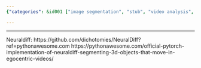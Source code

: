 ```yaml
---
{"categories": &id001 ["image segmentation", "stub", "video analysis", "video processing", "video segmentation", "video understanding"], "category": "NeuralDiff", "date": "2022-05-29 03:57:06", "description": "NeuralDiff is a Pytorch-based solution designed to differentiate between actors and objects in 3D videos captured from an egocentric viewpoint. This implementation leverages advanced neural network techniques to accurately identify and categorize the elements present within such videos.", "tags": *id001, "title": "Neuraldiff: discriminate actor and objects in video"}

---
```


------
Neuraldiff:
https://github.com/dichotomies/NeuralDiff?ref=pythonawesome.com
https://pythonawesome.com/official-pytorch-implementation-of-neuraldiff-segmenting-3d-objects-that-move-in-egocentric-videos/
